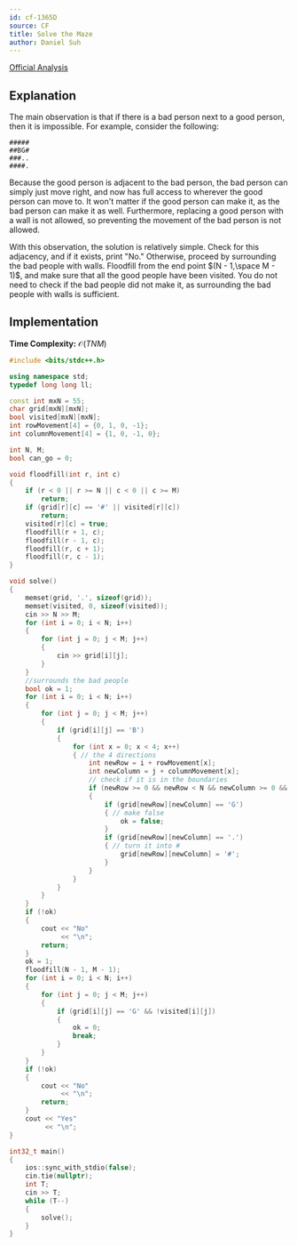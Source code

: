 ```yaml
---
id: cf-1365D
source: CF
title: Solve the Maze
author: Daniel Suh
---
```


[Official Analysis](https://codeforces.com/blog/entry/78504)

## Explanation

The main observation is that if there is a bad person next to a good person, then it is impossible. For example, consider the following:

```
#####
##BG#
###..
####.
```

Because the good person is adjacent to the bad person, the bad person can simply just move right, and now has full access to wherever the good person can move to. It won't matter if the good person can make it, as the bad person can make it as well. Furthermore, replacing a good person with a wall is not allowed, so preventing the movement of the bad person is not allowed. 

With this observation, the solution is relatively simple. Check for this adjacency, and if it exists, print "No." Otherwise, proceed by surrounding the bad people with walls. Floodfill from the end point $(N - 1,\space M - 1)$, and make sure that all the good people have been visited. You do not need to check if the bad people did not make it, as surrounding the bad people with walls is sufficient. 

## Implementation

**Time Complexity:** $\mathcal{O}(TNM)$


<LanguageSection>

<CPPSection>

```cpp
#include <bits/stdc++.h>

using namespace std;
typedef long long ll;

const int mxN = 55;
char grid[mxN][mxN];
bool visited[mxN][mxN];
int rowMovement[4] = {0, 1, 0, -1};
int columnMovement[4] = {1, 0, -1, 0};

int N, M;
bool can_go = 0;

void floodfill(int r, int c)
{
	if (r < 0 || r >= N || c < 0 || c >= M)
		return;
	if (grid[r][c] == '#' || visited[r][c])
		return;
	visited[r][c] = true;
	floodfill(r + 1, c);
	floodfill(r - 1, c);
	floodfill(r, c + 1);
	floodfill(r, c - 1);
}

void solve()
{
	memset(grid, '.', sizeof(grid));
	memset(visited, 0, sizeof(visited));
	cin >> N >> M;
	for (int i = 0; i < N; i++)
	{
		for (int j = 0; j < M; j++)
		{
			cin >> grid[i][j];
		}
	}
	//surrounds the bad people
	bool ok = 1;
	for (int i = 0; i < N; i++)
	{
		for (int j = 0; j < M; j++)
		{
			if (grid[i][j] == 'B')
			{
				for (int x = 0; x < 4; x++)
				{ // the 4 directions
					int newRow = i + rowMovement[x];
					int newColumn = j + columnMovement[x];
					// check if it is in the boundaries
					if (newRow >= 0 && newRow < N && newColumn >= 0 && newColumn < M)
					{
						if (grid[newRow][newColumn] == 'G')
						{ // make false
							ok = false;
						}
						if (grid[newRow][newColumn] == '.')
						{ // turn it into #
							grid[newRow][newColumn] = '#';
						}
					}
				}
			}
		}
	}
	if (!ok)
	{
		cout << "No"
			 << "\n";
		return;
	}
	ok = 1;
	floodfill(N - 1, M - 1);
	for (int i = 0; i < N; i++)
	{
		for (int j = 0; j < M; j++)
		{
			if (grid[i][j] == 'G' && !visited[i][j])
			{
				ok = 0;
				break;
			}
		}
	}
	if (!ok)
	{
		cout << "No"
			 << "\n";
		return;
	}
	cout << "Yes"
		 << "\n";
}

int32_t main()
{
	ios::sync_with_stdio(false);
	cin.tie(nullptr);
	int T;
	cin >> T;
	while (T--)
	{
		solve();
	}
}
```

</CPPSection>

</LanguageSection>
